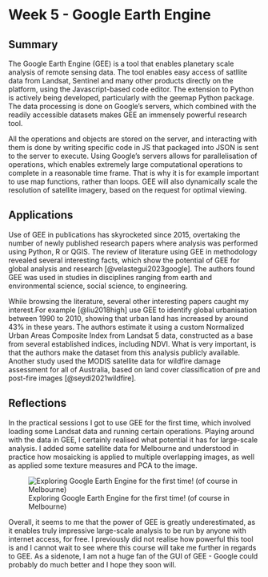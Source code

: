 # Week 5 - Google Earth Engine

## Summary

The Google Earth Engine (GEE) is a tool that enables planetary scale analysis of remote sensing data. The tool enables easy access of satllite data from Landsat, Sentinel and many other products directly on the platform, using the Javascript-based code editor. The extension to Python is actively being developed, particularly with the geemap Python package. The data processing is done on Google's servers, which combined with the readily accessible datasets makes GEE an immensely powerful research tool.

All the operations and objects are stored on the server, and interacting with them is done by writing specific code in JS that packaged into JSON is sent to the server to execute. Using Google's servers allows for parallelisation of operations, which enables extremely large computational operations to complete in a reasonable time frame. That is why it is for example important to use map functions, rather than loops. GEE will also dynamically scale the resolution of satellite imagery, based on the request for optimal viewing.

## Applications

Use of GEE in publications has skyrocketed since 2015, overtaking the number of newly published research papers where analysis was performed using Python, R or QGIS. The review of literature using GEE in methodology revealed several interesting facts, which show the potential of GEE for global analysis and research \[@velastegui2023google\]. The authors found GEE was used in studies in disciplines ranging from earth and environmental science, social science, to engineering.

While browsing the literature, several other interesting papers caught my interest.For example \[@liu2018high\] use GEE to identify global urbanisation between 1990 to 2010, showing that urban land has increased by around 43% in these years. The authors estimate it using a custom Normalized Urban Areas Composite Index from Landsat 5 data, constructed as a base from several established indices, including NDVI. What is very important, is that the authors make the dataset from this analysis publicly available. Another study used the MODIS satellite data for wildfire damage assessment for all of Australia, based on land cover classification of pre and post-fire images \[@seydi2021wildfire\].

## Reflections

In the practical sessions I got to use GEE for the first time, which involved loading some Landsat data and running certain operations. Playing around with the data in GEE, I certainly realised what potential it has for large-scale analysis. I added some satellite data for Melbourne and understood in practice how mosaicking is applied to multiple overlapping images, as well as applied some texture measures and PCA to the image.

![Exploring Google Earth Engine for the first time! (of course in Melbourne)](res/week6.png)

Overall, it seems to me that the power of GEE is greatly underestimated, as it enables truly impressive large-scale analysis to be run by anyone with internet access, for free. I previously did not realise how powerful this tool is and I cannot wait to see where this course will take me further in regards to GEE. As a sidenote, I am not a huge fan of the GUI of GEE - Google could probably do much better and I hope they soon will.

